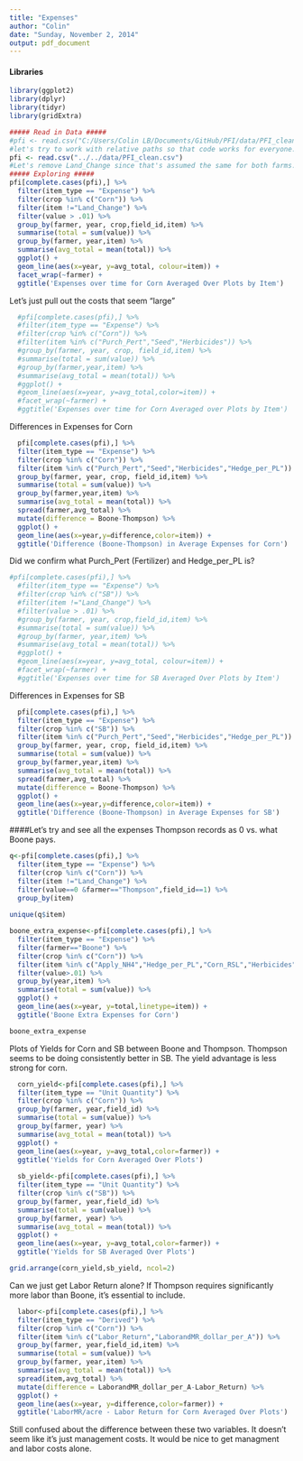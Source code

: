 ```yaml
---
title: "Expenses"
author: "Colin"
date: "Sunday, November 2, 2014"
output: pdf_document
---
```


#### Libraries 

```r
library(ggplot2)
library(dplyr)
library(tidyr)
library(gridExtra)

##### Read in Data #####
#pfi <- read.csv("C:/Users/Colin LB/Documents/GitHub/PFI/data/PFI_clean.csv")
#let's try to work with relative paths so that code works for everyone.
pfi <- read.csv("../../data/PFI_clean.csv")
#Let's remove Land_Change since that's assumed the same for both farms.
##### Exploring #####
pfi[complete.cases(pfi),] %>% 
  filter(item_type == "Expense") %>%
  filter(crop %in% c("Corn")) %>%
  filter(item !="Land_Change") %>%
  filter(value > .01) %>%
  group_by(farmer, year, crop,field_id,item) %>%
  summarise(total = sum(value)) %>%
  group_by(farmer, year,item) %>%
  summarise(avg_total = mean(total)) %>%
  ggplot() +
  geom_line(aes(x=year, y=avg_total, colour=item)) +
  facet_wrap(~farmer) +
  ggtitle('Expenses over time for Corn Averaged Over Plots by Item')
```

Let's just pull out the costs that seem "large"

```r
  #pfi[complete.cases(pfi),] %>% 
  #filter(item_type == "Expense") %>%
  #filter(crop %in% c("Corn")) %>%
  #filter(item %in% c("Purch_Pert","Seed","Herbicides")) %>%
  #group_by(farmer, year, crop, field_id,item) %>%
  #summarise(total = sum(value)) %>%
  #group_by(farmer,year,item) %>%
  #summarise(avg_total = mean(total)) %>%
  #ggplot() +
  #geom_line(aes(x=year, y=avg_total,color=item)) +
  #facet_wrap(~farmer) +
  #ggtitle('Expenses over time for Corn Averaged over Plots by Item')
```

Differences in Expenses for Corn 
```r
  pfi[complete.cases(pfi),] %>% 
  filter(item_type == "Expense") %>%
  filter(crop %in% c("Corn")) %>%
  filter(item %in% c("Purch_Pert","Seed","Herbicides","Hedge_per_PL")) %>%
  group_by(farmer, year, crop, field_id,item) %>%
  summarise(total = sum(value)) %>%
  group_by(farmer,year,item) %>%
  summarise(avg_total = mean(total)) %>%
  spread(farmer,avg_total) %>%
  mutate(difference = Boone-Thompson) %>%
  ggplot() +
  geom_line(aes(x=year,y=difference,color=item)) +
  ggtitle('Difference (Boone-Thompson) in Average Expenses for Corn')
```

Did we confirm what Purch_Pert (Fertilizer) and Hedge_per_PL is? 

```r
#pfi[complete.cases(pfi),] %>% 
  #filter(item_type == "Expense") %>%
  #filter(crop %in% c("SB")) %>%
  #filter(item !="Land_Change") %>%
  #filter(value > .01) %>%
  #group_by(farmer, year, crop,field_id,item) %>%
  #summarise(total = sum(value)) %>%
  #group_by(farmer, year,item) %>%
  #summarise(avg_total = mean(total)) %>%
  #ggplot() +
  #geom_line(aes(x=year, y=avg_total, colour=item)) +
  #facet_wrap(~farmer) +
  #ggtitle('Expenses over time for SB Averaged Over Plots by Item')
```

Differences in Expenses for SB

```r
  pfi[complete.cases(pfi),] %>% 
  filter(item_type == "Expense") %>%
  filter(crop %in% c("SB")) %>%
  filter(item %in% c("Purch_Pert","Seed","Herbicides","Hedge_per_PL")) %>%
  group_by(farmer, year, crop, field_id,item) %>%
  summarise(total = sum(value)) %>%
  group_by(farmer,year,item) %>%
  summarise(avg_total = mean(total)) %>%
  spread(farmer,avg_total) %>%
  mutate(difference = Boone-Thompson) %>%
  ggplot() +
  geom_line(aes(x=year,y=difference,color=item)) +
  ggtitle('Difference (Boone-Thompson) in Average Expenses for SB')
```

####Let's try and see all the expenses Thompson records as 0 vs. what Boone pays.

```r
q<-pfi[complete.cases(pfi),] %>% 
  filter(item_type == "Expense") %>%
  filter(crop %in% c("Corn")) %>%
  filter(item !="Land_Change") %>%
  filter(value==0 &farmer=="Thompson",field_id==1) %>%
  group_by(item)
  
unique(q$item)
```

```r
boone_extra_expense<-pfi[complete.cases(pfi),] %>% 
  filter(item_type == "Expense") %>%
  filter(farmer=="Boone") %>%
  filter(crop %in% c("Corn")) %>%
  filter(item %in% c("Apply_NH4","Hedge_per_PL","Corn_RSL","Herbicides","Spring_Tillage","Chop_StksCc","Spray_per_Walk","Purch_pert","Fall_Tillage")) %>%
  filter(value>.01) %>%
  group_by(year,item) %>%
  summarise(total = sum(value)) %>%
  ggplot() +
  geom_line(aes(x=year, y=total,linetype=item)) +
  ggtitle('Boone Extra Expenses for Corn')

boone_extra_expense
```

Plots of Yields for Corn and SB between Boone and Thompson.  Thompson seems to be doing consistently better in SB. The yield advantage is less strong for corn.
```r
  corn_yield<-pfi[complete.cases(pfi),] %>% 
  filter(item_type == "Unit Quantity") %>%
  filter(crop %in% c("Corn")) %>%
  group_by(farmer, year,field_id) %>%
  summarise(total = sum(value)) %>%
  group_by(farmer, year) %>%
  summarise(avg_total = mean(total)) %>%
  ggplot() +
  geom_line(aes(x=year, y=avg_total,color=farmer)) +
  ggtitle('Yields for Corn Averaged Over Plots')
  
  sb_yield<-pfi[complete.cases(pfi),] %>% 
  filter(item_type == "Unit Quantity") %>%
  filter(crop %in% c("SB")) %>%
  group_by(farmer, year,field_id) %>%
  summarise(total = sum(value)) %>%
  group_by(farmer, year) %>%
  summarise(avg_total = mean(total)) %>%
  ggplot() +
  geom_line(aes(x=year, y=avg_total,color=farmer)) +
  ggtitle('Yields for SB Averaged Over Plots')

grid.arrange(corn_yield,sb_yield, ncol=2)
```

Can we just get Labor Return alone?  If Thompson requires significantly more labor than Boone, it's essential to include. 
```r
  labor<-pfi[complete.cases(pfi),] %>% 
  filter(item_type == "Derived") %>%
  filter(crop %in% c("Corn")) %>%
  filter(item %in% c("Labor_Return","LaborandMR_dollar_per_A")) %>%
  group_by(farmer, year,field_id,item) %>%
  summarise(total = sum(value)) %>%
  group_by(farmer, year,item) %>%
  summarise(avg_total = mean(total)) %>%
  spread(item,avg_total) %>%
  mutate(difference = LaborandMR_dollar_per_A-Labor_Return) %>%
  ggplot() +
  geom_line(aes(x=year, y=difference,color=farmer)) +
  ggtitle('LaborMR/acre - Labor Return for Corn Averaged Over Plots')
```
Still confused about the difference between these two variables.  It doesn't seem like it's just management costs.  It would be nice to get managment and labor costs alone.

